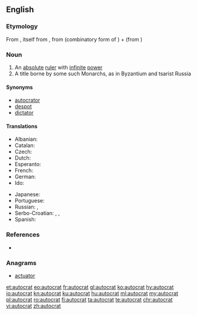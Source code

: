 ==English==

===Etymology===
From {{etyl|fr|en}} {{term|autocrate|lang=fr}}, itself from {{etyl|grc|en}} {{term|αὐτοκρατής||sovereign|tr=autokratēs|lang=grc}}, from {{term|αὐτο-||self|tr=auto-|lang=grc}} (combinatory form of {{term|αὐτός|lang=grc}}) + {{term|κρατία||rule|tr=kratia|lang=grc}} (from {{term|κράτος||strength, power|tr=kratos|lang=grc}})

===Noun===
{{en-noun}}

# An [[absolute]] [[ruler]] with [[infinite]] [[power]]
# A title borne by some such Monarchs, as in Byzantium and tsarist Russia

====Synonyms====
* [[autocrator]]
* [[despot]]
* [[dictator]]

====Translations====
{{trans-top|ruler with absolute power}}
* Albanian: {{t+|sq|autokrat|m}}
* Catalan: {{t|ca|autòcrata|m|f}}
* Czech: {{t|cs|samovládce|m}}
* Dutch: {{t+|nl|autocraat|m}}
* Esperanto: {{t|eo|aŭtokrato}}
* French: {{t+|fr|autocrate|m}}
* German: {{t+|de|Autokrat|m}}
* Ido: {{t+|io|autokrato}}
{{trans-mid}}
* Japanese: {{t|ja|独裁者|tr=dokusaisha}}
* Portuguese: {{t+|pt|autocrata|m|f}}
* Russian: {{t+|ru|автокра́т|m|tr=abtokrát}}, {{t+|ru|самодержец|m|alt=самодéржец|tr=samodéržec}}
* Serbo-Croatian: {{t+|sh|samodržac}}, {{t+|sh|samovladar}}, {{t+|sh|autokrat|m}}
* Spanish: {{t|es|autócrata|m}}
{{trans-bottom}}

===References===
* {{R:Online Etymology Dictionary}}

===Anagrams===
* [[actuator#English|actuator]]

[[et:autocrat]]
[[eo:autocrat]]
[[fr:autocrat]]
[[gl:autocrat]]
[[ko:autocrat]]
[[hy:autocrat]]
[[io:autocrat]]
[[kn:autocrat]]
[[ku:autocrat]]
[[hu:autocrat]]
[[ml:autocrat]]
[[my:autocrat]]
[[pl:autocrat]]
[[ro:autocrat]]
[[fi:autocrat]]
[[ta:autocrat]]
[[te:autocrat]]
[[chr:autocrat]]
[[vi:autocrat]]
[[zh:autocrat]]